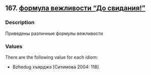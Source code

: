 ## 167. <a href =  'https://agricolamz.github.io/The_Circassian_Isoglosses_Database/167.html'>формула вежливости "До свидания!"</a>
### Description

Приведены различные формулы вежливости

### Values
There are the following value for each idiom:

* Bzhedug  хъярджэ [Ситимова 2004: 118] 

